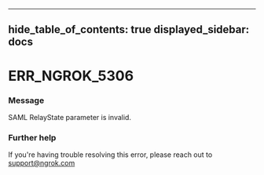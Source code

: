 

---
hide_table_of_contents: true
displayed_sidebar: docs
---


# ERR_NGROK_5306

### Message
SAML RelayState parameter is invalid.

<ErrorDetails error="err_ngrok_5306" />



### Further help
If you're having trouble resolving this error, please reach out to [support@ngrok.com](mailto:support@ngrok.com?subject=Help%20with%20ERR_NGROK_5306)

